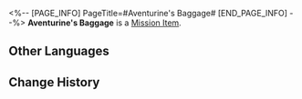 <%-- [PAGE_INFO]
PageTitle=#Aventurine's Baggage#
[END_PAGE_INFO] --%>
{{Item Infobox
|id          = 140448
|image       = Item Aventurine's Baggage.png
|type        = Mission Item
|invCategory = Missions
|rarity      = 3
|effect      = 
|description = 
}}
'''Aventurine's Baggage''' is a [[Mission Item]].

==Other Languages==
{{Other Languages
|en   = Aventurine's Baggage
|zhs  = 砂金的行李袋
|zht  = 砂金的行李袋
|ja   = アベンチュリンのバッグ
|ko   = 어벤츄린의 짐가방
|es   = Equipaje de Aventurino
|fr   = Sac de voyage d'Aventurine
|ru   = Саквояж Авантюрина
|th   = กระเป๋าเดินทางของ Aventurine
|vi   = Túi Hành Lý Của Aventurine
|de   = Aventurins Gepäck
|id   = Tas Aventurine
|pt   = Bagagem de Aventurine
}}

==Change History==
{{Change History|2.1}}